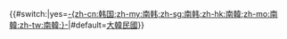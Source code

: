 <span>{{flagdeco|ROK|1949}} {{#switch:{{{short|}}}|yes=[[第二共和國 (大韓民國)|-{zh-cn:韩国;zh-my:南韩;zh-sg:南韩;zh-hk:南韓;zh-mo:南韓;zh-tw:南韓;}-]]|#default=[[第二共和國 (大韓民國)|大韓民國]]}}</span><noinclude>
{{Documentation|Template:KOR-all}}
</noinclude>